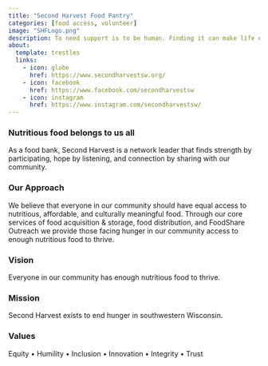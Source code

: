 ```yaml
---
title: "Second Harvest Food Pantry"
categories: [food access, volunteer]
image: "SHFLogo.png"
description: To need support is to be human. Finding it can make life easier.
about:
  template: trestles
  links:
    - icon: globe
      href: https://www.secondharvestsw.org/
    - icon: facebook
      href: https://www.facebook.com/secondharvestsw
    - icon: instagram
      href: https://www.instagram.com/secondharvestsw/
---
```


### Nutritious food belongs to us all

As a food bank, Second Harvest is a network leader that finds strength by participating, hope by listening, and connection by sharing with our community.

### Our Approach

We believe that everyone in our community should have equal access to nutritious, affordable, and culturally meaningful food. Through our core services of food acquisition & storage, food distribution, and FoodShare Outreach we provide those facing hunger in our community access to enough nutritious food to thrive.

### Vision 

Everyone in our community has enough nutritious food to thrive.

### Mission 

Second Harvest exists to end hunger in southwestern Wisconsin.

### Values 

Equity • Humility • Inclusion • Innovation • Integrity • Trust
